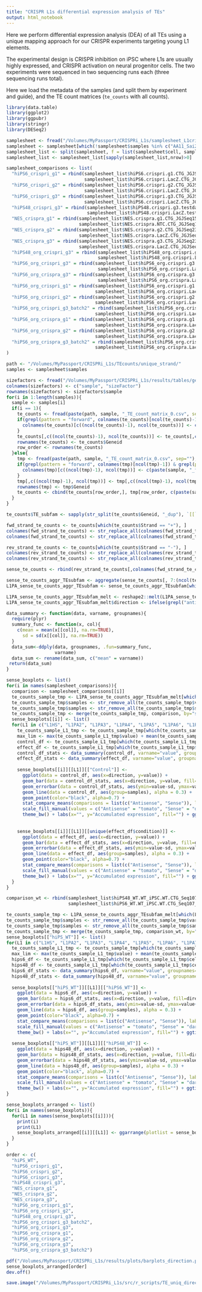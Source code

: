```yaml
---
title: "CRISPR L1s differential expression analysis of TEs"
output: html_notebook
---
```


Here we perform differential expression analysis (DEA) of all TEs using a unique mapping approach for our CRISPR experiments targeting young L1 elements.

The experimental design is CRISPR inhibition on iPSC where L1s are usually highly expressed, and CRISPR activation on neural progenitor cells.
The two experiments were sequenced in two sequencing runs each (three sequencing runs total). 

Here we load the metadata of the samples (and split them by experiment and guide), and the TE count matrices (`te_counts` with all counts).
```r
library(data.table)
library(ggplot2)
library(ggpubr)
library(stringr)
library(DESeq2)

samplesheet <- fread("/Volumes/MyPassport/CRISPRi_L1s/samplesheet_L1crispr.tab", data.table = F, header = T)
samplesheet <- samplesheet[which(!samplesheet$samples %in% c("AA11_Sai2_lv3775_B_CRISPRa_S11", "AA_Sai2_L1_CRISPRa_LV3776_c_S29")),]
samplesheet_list <- split(samplesheet, f = list(samplesheet$cell, samplesheet$experiment, samplesheet$guide, samplesheet$seqnum))
samplesheet_list <- samplesheet_list[sapply(samplesheet_list,nrow)>0] 

samplesheet_comparisons <- list(
  "hiPS6_crispri_g1" = rbind(samplesheet_list$hiPS6.crispri.g1.CTG_JGJSeq156_159_160truseq, 
                             samplesheet_list$hiPS6.crispri.LacZ.CTG_JGJSeq156_159_160truseq),
  "hiPS6_crispri_g2" = rbind(samplesheet_list$hiPS6.crispri.g2.CTG_JGJSeq205_207_208_214_truseq_2023_021,
                             samplesheet_list$hiPS6.crispri.LacZ.CTG_JGJSeq205_207_208_214_truseq_2023_021),
  "hiPS6_crispri_g3" = rbind(samplesheet_list$hiPS6.crispri.g3.CTG_JGJSeq205_207_208_214_truseq_2023_021,
                             samplesheet_list$hiPS6.crispri.LacZ.CTG_JGJSeq205_207_208_214_truseq_2023_021),
  "hiPS48_crispri_g3" = rbind(samplesheet_list$hiPS48.crispri.g3.testdata_ctg_2023_50,
                              samplesheet_list$hiPS48.crispri.LacZ.testdata_ctg_2023_50),
  "NES_crispra_g1" = rbind(samplesheet_list$NES.crispra.g1.CTG_JGJSeq156_159_160truseq,
                           samplesheet_list$NES.crispra.NTC.CTG_JGJSeq156_159_160truseq),
  "NES_crispra_g2" = rbind(samplesheet_list$NES.crispra.g2.CTG_JGJSeq233_237_250_257_2023_145,
                           samplesheet_list$NES.crispra.LacZ.CTG_JGJSeq233_237_250_257_2023_145),
  "NES_crispra_g3" = rbind(samplesheet_list$NES.crispra.g3.CTG_JGJSeq233_237_250_257_2023_145,
                           samplesheet_list$NES.crispra.LacZ.CTG_JGJSeq233_237_250_257_2023_145),
  "hiPS48_org_crispri_g3" = rbind(samplesheet_list$hiPS48_org.crispri.g3.CTGseq278_280_281_282_285_288_289_290_291_2023_282NovaseqX,
                                  samplesheet_list$hiPS48_org.crispri.LacZ.CTGseq278_280_281_282_285_288_289_290_291_2023_282NovaseqX),
  "hiPS6_org_crispri_g3" = rbind(samplesheet_list$hiPS6_org.crispri.g3.CTG_JGJSeq233_237_250_257_2023_145,
                                  samplesheet_list$hiPS6_org.crispri.LacZ.CTG_JGJSeq233_237_250_257_2023_145),
  "hiPS6_org_crispra_g3" = rbind(samplesheet_list$hiPS6_org.crispra.g3.CTG_JGJSeq233_237_250_257_2023_145,
                                  samplesheet_list$hiPS6_org.crispra.LacZ.CTG_JGJSeq233_237_250_257_2023_145),
  "hiPS6_org_crispri_g1" = rbind(samplesheet_list$hiPS6_org.crispri.g1.CTG_2024_017_Seq296_297_305_315_bulkRNASeq,
                                 samplesheet_list$hiPS6_org.crispri.LacZ.CTG_2024_017_Seq296_297_305_315_bulkRNASeq),
  "hiPS6_org_crispri_g2" = rbind(samplesheet_list$hiPS6_org.crispri.g2.CTG_2024_017_Seq296_297_305_315_bulkRNASeq,
                                 samplesheet_list$hiPS6_org.crispri.LacZ.CTG_2024_017_Seq296_297_305_315_bulkRNASeq),
  "hiPS6_org_crispri_g3_batch2" = rbind(samplesheet_list$hiPS6_org.crispri.g3.CTG_2024_017_Seq296_297_305_315_bulkRNASeq,
                                 samplesheet_list$hiPS6_org.crispri.LacZ.CTG_2024_017_Seq296_297_305_315_bulkRNASeq),
  "hiPS6_org_crispra_g1" = rbind(samplesheet_list$hiPS6_org.crispra.g1.CTG_2024_017_Seq296_297_305_315_bulkRNASeq,
                                 samplesheet_list$hiPS6_org.crispra.LacZ.CTG_2024_017_Seq296_297_305_315_bulkRNASeq),
  "hiPS6_org_crispra_g2" = rbind(samplesheet_list$hiPS6_org.crispra.g2.CTG_2024_017_Seq296_297_305_315_bulkRNASeq,
                                 samplesheet_list$hiPS6_org.crispra.LacZ.CTG_2024_017_Seq296_297_305_315_bulkRNASeq),
  "hiPS6_org_crispra_g3_batch2" = rbind(samplesheet_list$hiPS6_org.crispra.g3.CTG_2024_017_Seq296_297_305_315_bulkRNASeq,
                                 samplesheet_list$hiPS6_org.crispra.LacZ.CTG_2024_017_Seq296_297_305_315_bulkRNASeq)
)

path <- "/Volumes/MyPassport/CRISPRi_L1s/TEcounts/unique_strand/"
samples <- samplesheet$samples

sizefactors <- fread("/Volumes/MyPassport/CRISPRi_L1s/results/tables/gene_sizeFactors.tab", data.table = F)
colnames(sizefactors) <- c("sample", "sizeFactor")
rownames(sizefactors) <- sizefactors$sample
for(i in 1:length(samples)){
  sample <- samples[i]
  if(i == 1){
    te_counts <- fread(paste(path, sample, "_TE_count_matrix_0.csv", sep=""), data.table = F)    
    if(grepl(pattern = "forward", colnames(te_counts)[ncol(te_counts)-1]) & grepl(pattern = "reverse", colnames(te_counts)[ncol(te_counts)])){
      colnames(te_counts)[c((ncol(te_counts)-1), ncol(te_counts))] <- c(paste(sample, "_forward", sep=""), paste(sample, "_reverse", sep=""))  
    }
    te_counts[,c((ncol(te_counts)-1), ncol(te_counts))] <- te_counts[,c((ncol(te_counts)-1), ncol(te_counts))] / sizefactors[sample,"sizeFactor"]
    rownames(te_counts) <- te_counts$Geneid
    row_order <- rownames(te_counts)
  }else{
    tmp <- fread(paste(path, sample, "_TE_count_matrix_0.csv", sep=""), data.table = F)
    if(grepl(pattern = "forward", colnames(tmp)[ncol(tmp)-1]) & grepl(pattern = "reverse", colnames(tmp)[ncol(tmp)])){
      colnames(tmp)[c((ncol(tmp)-1), ncol(tmp))] <- c(paste(sample, "_forward", sep=""), paste(sample, "_reverse", sep=""))  
    }
    tmp[,c((ncol(tmp)-1), ncol(tmp))] <- tmp[,c((ncol(tmp)-1), ncol(tmp))] / sizefactors[sample,"sizeFactor"]
    rownames(tmp) <- tmp$Geneid
    te_counts <- cbind(te_counts[row_order,], tmp[row_order, c(paste(sample, "_forward", sep=""), paste(sample, "_reverse", sep="")), drop=F])
  }
}

```

```r
te_counts$TE_subfam <- sapply(str_split(te_counts$Geneid, "_dup"), `[[`, 1)

fwd_strand_te_counts <- te_counts[which(te_counts$Strand == "+"), ]
colnames(fwd_strand_te_counts) <- str_replace_all(colnames(fwd_strand_te_counts), pattern = "forward", replacement = "sense")
colnames(fwd_strand_te_counts) <- str_replace_all(colnames(fwd_strand_te_counts), pattern = "reverse", replacement = "antisense")

rev_strand_te_counts <- te_counts[which(te_counts$Strand == "-"), ]
colnames(rev_strand_te_counts) <- str_replace_all(colnames(rev_strand_te_counts), pattern = "reverse", replacement = "sense")
colnames(rev_strand_te_counts) <- str_replace_all(colnames(rev_strand_te_counts), pattern = "forward", replacement = "antisense")

sense_te_counts <- rbind(rev_strand_te_counts[,colnames(fwd_strand_te_counts)], fwd_strand_te_counts[,colnames(fwd_strand_te_counts)])

sense_te_counts_aggr_TEsubfam <- aggregate(sense_te_counts[, 7:(ncol(te_counts)-1)], by=list(sense_te_counts$TE_subfam), FUN=sum)
L1PA_sense_te_counts_aggr_TEsubfam <- sense_te_counts_aggr_TEsubfam[which(sense_te_counts_aggr_TEsubfam$Group.1 %in% c("L1HS", "L1PA2", "L1PA3", "L1PA4", "L1PA5", "L1PA6", "L1PA7")),]

L1PA_sense_te_counts_aggr_TEsubfam_melt <- reshape2::melt(L1PA_sense_te_counts_aggr_TEsubfam, by=list(L1PA_sense_te_counts_aggr_TEsubfam$Group.1))
L1PA_sense_te_counts_aggr_TEsubfam_melt$direction <- ifelse(grepl("antisense", L1PA_sense_te_counts_aggr_TEsubfam_melt$variable), "Antisense", "Sense")

data_summary <- function(data, varname, groupnames){
  require(plyr)
  summary_func <- function(x, col){
    c(mean = mean(x[[col]], na.rm=TRUE),
      sd = sd(x[[col]], na.rm=TRUE))
  }
  data_sum<-ddply(data, groupnames, .fun=summary_func,
                  varname)
  data_sum <- rename(data_sum, c("mean" = varname))
 return(data_sum)
}

sense_boxplots <- list()
for(i in names(samplesheet_comparisons)){
  comparison <- samplesheet_comparisons[[i]]
  te_counts_sample_tmp <- L1PA_sense_te_counts_aggr_TEsubfam_melt[which(L1PA_sense_te_counts_aggr_TEsubfam_melt$variable %in% c(paste(comparison$samples, "_sense", sep=""), paste(comparison$samples, "_antisense", sep=""))),]
  te_counts_sample_tmp$samples <- str_remove_all(te_counts_sample_tmp$variable, "_sense")
  te_counts_sample_tmp$samples <- str_remove_all(te_counts_sample_tmp$sample, "_antisense")
  te_counts_sample_tmp <- merge(te_counts_sample_tmp, comparison, by="samples")
  sense_boxplots[[i]] <- list()
  for(L1 in c("L1HS", "L1PA2", "L1PA3", "L1PA4", "L1PA5", "L1PA6", "L1PA7")){
    te_counts_sample_L1_tmp <- te_counts_sample_tmp[which(te_counts_sample_tmp$Group.1 == L1),]
    max_lim <- max(te_counts_sample_L1_tmp$value) + mean(te_counts_sample_L1_tmp$value)/2
    control_df <- te_counts_sample_L1_tmp[which(te_counts_sample_L1_tmp$condition == "Control"), ]
    effect_df <- te_counts_sample_L1_tmp[which(te_counts_sample_L1_tmp$condition != "Control"), ]
    control_df_stats <- data_summary(control_df, varname="value", groupnames=c("direction"))
    effect_df_stats <- data_summary(effect_df, varname="value", groupnames=c("direction"))
    
    sense_boxplots[[i]][[L1]][["Control"]] <- 
      ggplot(data = control_df, aes(x=direction, y=value)) +
      geom_bar(data = control_df_stats, aes(x=direction, y=value, fill=direction), stat="identity", alpha=0.7) + 
      geom_errorbar(data = control_df_stats, aes(ymin=value-sd, ymax=value+sd), color="black", alpha=0.8, width=.2,position=position_dodge(0.05)) +
      geom_line(data = control_df, aes(group=samples), alpha = 0.3) +
      geom_point(color="black", alpha=0.7) +
      stat_compare_means(comparisons = list(c("Antisense", "Sense")), label = "p.format", method = "t.test", paired=T, tip.length = 0) +
      scale_fill_manual(values = c("Antisense" = "tomato", "Sense" = "darkturquoise")) + facet_wrap(.~condition) + lims(y=c(0, max_lim)) +
      theme_bw() + labs(x="", y="Accumulated expression", fill="") + ggtitle(paste(i, ":", L1)) + theme(panel.grid.major = element_blank(), panel.grid.minor = element_blank(), plot.title = element_text(size = 6))
    
    
    sense_boxplots[[i]][[L1]][[unique(effect_df$condition)]] <- 
      ggplot(data = effect_df, aes(x=direction, y=value)) +
      geom_bar(data = effect_df_stats, aes(x=direction, y=value, fill=direction), stat="identity", alpha=0.7) + 
      geom_errorbar(data = effect_df_stats, aes(ymin=value-sd, ymax=value+sd), color="black", alpha=0.8, width=.2,position=position_dodge(0.05)) +
      geom_line(data = effect_df, aes(group=samples), alpha = 0.3) +
      geom_point(color="black", alpha=0.7) +
      stat_compare_means(comparisons = list(c("Antisense", "Sense")), label = "p.format", method = "t.test", paired=T, tip.length = 0) +
      scale_fill_manual(values = c("Antisense" = "tomato", "Sense" = "darkturquoise")) + facet_wrap(.~condition) + lims(y=c(0, max_lim)) +
      theme_bw() + labs(x="", y="Accumulated expression", fill="") + ggtitle(paste(i, ":", L1)) + theme(panel.grid.major = element_blank(), panel.grid.minor = element_blank(), plot.title = element_text(size = 6))
  }
}

comparison_wt <- rbind(samplesheet_list$hiPS48_WT.WT_iPSC.WT.CTG_Seq107_111_112, 
                       samplesheet_list$hiPS6_WT.WT_iPSC.WT.CTG_Seq107_111_112)

te_counts_sample_tmp <- L1PA_sense_te_counts_aggr_TEsubfam_melt[which(L1PA_sense_te_counts_aggr_TEsubfam_melt$variable %in% c(paste(comparison_wt$samples, "_sense", sep=""), paste(comparison_wt$samples, "_antisense", sep=""))),]
te_counts_sample_tmp$samples <- str_remove_all(te_counts_sample_tmp$variable, "_sense")
te_counts_sample_tmp$samples <- str_remove_all(te_counts_sample_tmp$sample, "_antisense")
te_counts_sample_tmp <- merge(te_counts_sample_tmp, comparison_wt, by="samples")
sense_boxplots[["hiPS_WT"]] <- list()
for(L1 in c("L1HS", "L1PA2", "L1PA3", "L1PA4", "L1PA5", "L1PA6", "L1PA7")){
  te_counts_sample_L1_tmp <- te_counts_sample_tmp[which(te_counts_sample_tmp$Group.1 == L1),]
  max_lim <- max(te_counts_sample_L1_tmp$value) + mean(te_counts_sample_L1_tmp$value)/2
  hips6_df <- te_counts_sample_L1_tmp[which(te_counts_sample_L1_tmp$cell == "hiPS6_WT"), ]
  hips48_df <- te_counts_sample_L1_tmp[which(te_counts_sample_L1_tmp$cell == "hiPS48_WT"), ]
  hips6_df_stats <- data_summary(hips6_df, varname="value", groupnames=c("direction"))
  hips48_df_stats <- data_summary(hips48_df, varname="value", groupnames=c("direction"))
  
  sense_boxplots[["hiPS_WT"]][[L1]][["hiPS6_WT"]] <- 
    ggplot(data = hips6_df, aes(x=direction, y=value)) +
    geom_bar(data = hips6_df_stats, aes(x=direction, y=value, fill=direction), stat="identity", alpha=0.7) + 
    geom_errorbar(data = hips6_df_stats, aes(ymin=value-sd, ymax=value+sd), color="black", alpha=0.8, width=.2,position=position_dodge(0.05)) +
    geom_line(data = hips6_df, aes(group=samples), alpha = 0.3) +
    geom_point(color="black", alpha=0.7) +
    stat_compare_means(comparisons = list(c("Antisense", "Sense")), label = "p.format", method = "t.test", paired=T, tip.length = 0) +
    scale_fill_manual(values = c("Antisense" = "tomato", "Sense" = "darkturquoise")) + facet_wrap(.~condition) + lims(y=c(0, max_lim)) +
    theme_bw() + labs(x="", y="Accumulated expression", fill="") + ggtitle(paste("hiPS6_WT:", L1)) + theme(panel.grid.major = element_blank(), panel.grid.minor = element_blank(), plot.title = element_text(size = 6))
  
  sense_boxplots[["hiPS_WT"]][[L1]][["hiPS48_WT"]] <- 
    ggplot(data = hips48_df, aes(x=direction, y=value)) +
    geom_bar(data = hips48_df_stats, aes(x=direction, y=value, fill=direction), stat="identity", alpha=0.7) + 
    geom_errorbar(data = hips48_df_stats, aes(ymin=value-sd, ymax=value+sd), color="black", alpha=0.8, width=.2,position=position_dodge(0.05)) +
    geom_line(data = hips48_df, aes(group=samples), alpha = 0.3) +
    geom_point(color="black", alpha=0.7) +
    stat_compare_means(comparisons = list(c("Antisense", "Sense")), label = "p.format", method = "t.test", paired=T, tip.length = 0) +
    scale_fill_manual(values = c("Antisense" = "tomato", "Sense" = "darkturquoise")) + facet_wrap(.~condition) + lims(y=c(0, max_lim)) +
    theme_bw() + labs(x="", y="Accumulated expression", fill="") + ggtitle(paste("hiPS48_WT:", L1)) + theme(panel.grid.major = element_blank(), panel.grid.minor = element_blank(), plot.title = element_text(size = 6))
}

```


```r
sense_boxplots_arranged <- list()
for(i in names(sense_boxplots)){
  for(L1 in names(sense_boxplots[[i]])){
    print(i)
    print(L1)
    sense_boxplots_arranged[[i]][[L1]] <- ggarrange(plotlist = sense_boxplots[[i]][[L1]], ncol=2, nrow=1, common.legend = T)  
  }
}

order <- c(
  "hiPS_WT",
  "hiPS6_crispri_g1",
  "hiPS6_crispri_g2",
  "hiPS6_crispri_g3",
  "hiPS48_crispri_g3",
  "NES_crispra_g1",
  "NES_crispra_g2",
  "NES_crispra_g3",
  "hiPS6_org_crispri_g1",
  "hiPS6_org_crispri_g2",
  "hiPS48_org_crispri_g3",
  "hiPS6_org_crispri_g3_batch2",
  "hiPS6_org_crispri_g3",
  "hiPS6_org_crispra_g1",
  "hiPS6_org_crispra_g2",
  "hiPS6_org_crispra_g3",
  "hiPS6_org_crispra_g3_batch2")

pdf("/Volumes/MyPassport/CRISPRi_L1s/results/plots/barplots_direction.pdf", height = 4, width = 6)
sense_boxplots_arranged[order]
dev.off()

save.image("/Volumes/MyPassport/CRISPRi_L1s/src/r_scripts/TE_uniq_direction.Rdata")
```
```r

```

